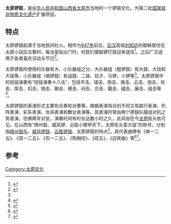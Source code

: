 {{中国非物质文化遗产
|级别 = 国
|省区市 = 山西
|名称 = 太原锣鼓
|图片 =
|申报地区或单位 = [[山西省|山西省]][[太原市|太原市]]
|分类 = 传统音乐
|序号 = 622
|编号项目 = II-123
|登录时间 = 2008年
}}
'''太原锣鼓'''，是[[中华人民共和国|中华人民共和国]][[山西省|山西省]][[太原市|太原市]]当地的一个锣鼓文化。为第二批[[国家级非物质文化遗产|国家级非物质文化遗产]]扩展项目。

== 特点 ==
太原锣鼓起源于当地民间社火。相传为[[947年|947年]]前后，[[後漢|后汉]]高祖[[劉知遠|刘知远]]的御妹居住在太原小店区古寨村，每当皇姑出门时，村民们便敲锣打鼓迎来送往<ref>{{Cite book|title=晋阳文化概说|last=孟德东，吴国荣主编|first=|publisher=太原：[[山西人民出版社|山西人民出版社]]|year=2007.12|isbn=978-7-203-06016-1|location=|pages=141}}</ref>。之后广泛适用于各类喜庆活动与节日<ref>{{Cite book|title=古太原县城|url=https://archive.org/details/gutaiyuanxianche0026unse|last=姚富生主编|first=|publisher=太原：[[山西人民出版社|山西人民出版社]]|year=2006.06|isbn=7-203-05577-9|location=|pages=[https://archive.org/details/gutaiyuanxianche0026unse/page/83 83]-84}}</ref>。

太原锣鼓所使用的乐器有大、小乐器组之分，大乐器组（粗锣鼓）有大鼓、大铙和大钹等，小乐器组（细锣鼓）有战鼓、二钹、铰子、马锣、小锣等<ref name=g1 />。太原锣鼓中的铙钹演奏有“铙钹演奏十八法”，包括平击、错击、扬击、挽击、云击、抱击、轮击、挥击、扣击、抛击、踢击、缠击、闷击、合击、磨击、磕击、展击、组击等<ref name=g1>{{Cite book|title=山西音乐史 The history of Shanxi music|last=薛首中主编|first=|publisher=太原：[[山西教育出版社|山西教育出版社]]|year=2017.02|isbn=978-7-5440-8683-7|location=|pages=379}}</ref>。

太原锣鼓的表演形式主要有合奏和对奏等。根据表演场合的不同又有路行表演、列阵表演、彩车表演、龙舟表演和舞台表演等。其表演时常由两个锣鼓队摆成对抗之势表演，仿佛两军对垒，演奏时间有时长达数小时之久，此风俗在今[[太原|太原]]街头依可见。在山西有“绛州鼓、威风锣、云胜小镲甲天下，太原街头耍大钹”的称号，分别指[[绛州鼓乐|绛州鼓乐]]、[[威风锣鼓|威风锣鼓]]、[[云胜锣鼓|云胜锣鼓]]、太原锣鼓的特点<ref >{{Cite book|title=原汁原味的民间音乐 彩图版|last=王亦农编著|first=|publisher=长春：吉林出版集团有限责任公司|year=2014.08|isbn=978-7-5534-5113-8|location=|pages=127}}</ref>。其代表曲牌有《单一二五》、《双一二五》、《农一二五》、《狗相咬》、《双五》、《迎宾曲》等<ref>{{Cite book|title=山西锣鼓谱|last=孙钊，毋小红主编；王宝灿审定|first=|publisher=太原：山西经济出版社|year=2009|isbn=978-7-80767-153-4|location=|pages=1-2}}</ref><ref>{{Cite book|title=并州风情|last=继祖，诗秋著|first=|publisher=太原：山西人民出版社|year=2009.10|isbn=978-7-203-03752-1|location=|pages=110}}</ref>。

==参考==
{{reflist}}
{{山西国家级非物质文化遗产}}

[[Category:太原文化|Category:太原文化]]